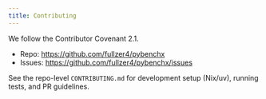 ```yaml
---
title: Contributing
---
```


We follow the Contributor Covenant 2.1.

- Repo: https://github.com/fullzer4/pybenchx
- Issues: https://github.com/fullzer4/pybenchx/issues

See the repo-level `CONTRIBUTING.md` for development setup (Nix/uv), running tests, and PR guidelines.
